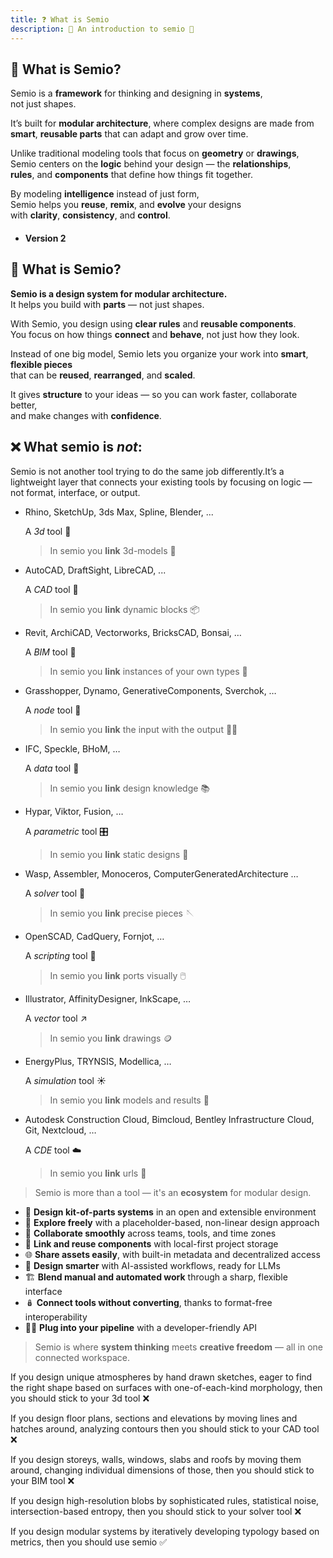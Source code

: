 ```yaml
---
title: ❓ What is Semio
description: 📖 An introduction to semio 👀
---
```





## 🧩 What is Semio?

Semio is a **framework** for thinking and designing in **systems**,  
not just shapes.

It’s built for **modular architecture**, where complex designs are made from  
**smart**, **reusable parts** that can adapt and grow over time.

Unlike traditional modeling tools that focus on **geometry** or **drawings**,  
Semio centers on the **logic** behind your design — the **relationships**,  
**rules**, and **components** that define how things fit together.

By modeling **intelligence** instead of just form,  
Semio helps you **reuse**, **remix**, and **evolve** your designs  
with **clarity**, **consistency**, and **control**.



- #### Version 2 

## 🧩 What is Semio?

**Semio is a design system for modular architecture.**  
It helps you build with **parts** — not just shapes.

With Semio, you design using **clear rules** and **reusable components**.  
You focus on how things **connect** and **behave**, not just how they look.

Instead of one big model, Semio lets you organize your work into **smart**, **flexible pieces**  
that can be **reused**, **rearranged**, and **scaled**.

It gives **structure** to your ideas — so you can work faster, collaborate better,  
and make changes with **confidence**.


## ❌ What semio is _not_:

Semio is not another tool trying to do the same job differently.It’s a lightweight layer that connects your existing tools by focusing on logic — not format, interface, or output.

- Rhino, SketchUp, 3ds Max, Spline, Blender, ...

  A _3d_ tool 🐚

  > In semio you **link** 3d-models 🎋

- AutoCAD, DraftSight, LibreCAD, ...

  A _CAD_ tool 📐

  > In semio you **link** dynamic blocks 📦

- Revit, ArchiCAD, Vectorworks, BricksCAD, Bonsai, …

  A _BIM_ tool 🧱

  > In semio you **link** instances of your own types 🗿

- Grasshopper, Dynamo, GenerativeComponents, Sverchok, …

  A _node_ tool 🦗

  > In semio you **link** the input with the output ⛓️‍💥

- IFC, Speckle, BHoM, …

  A _data_ tool 📄

  > In semio you **link** design knowledge 📚

- Hypar, Viktor, Fusion, …

  A _parametric_ tool 🎛️

  > In semio you **link** static designs 🩻

- Wasp, Assembler, Monoceros, ComputerGeneratedArchitecture …

  A _solver_ tool 🎰

  > In semio you **link** precise pieces 🪡

- OpenSCAD, CadQuery, Fornjot, …

  A _scripting_ tool 📜

  > In semio you **link** ports visually 🖱️

- Illustrator, AffinityDesigner, InkScape, …

  A _vector_ tool ↗️

  > In semio you **link** drawings 🪙

- EnergyPlus, TRYNSIS, Modellica, …

  A _simulation_ tool ☀️

  > In semio you **link** models and results 🔢

- Autodesk Construction Cloud, Bimcloud, Bentley Infrastructure Cloud, Git, Nextcloud, …

  A _CDE_ tool ☁️

  > In semio you **link** urls 🔗


> Semio is more than a tool — it's an **ecosystem** for modular design.

- 🧩 **Design kit-of-parts systems** in an open and extensible environment  
- 🔀 **Explore freely** with a placeholder-based, non-linear design approach  
- 🤝 **Collaborate smoothly** across teams, tools, and time zones  
- 🔗 **Link and reuse components** with local-first project storage  
- 🌐 **Share assets easily**, with built-in metadata and decentralized access  
- 🤖 **Design smarter** with AI-assisted workflows, ready for LLMs  
- 🏗️ **Blend manual and automated work** through a sharp, flexible interface  
- 🪆 **Connect tools without converting**, thanks to format-free interoperability  
- 👩‍💻 **Plug into your pipeline** with a developer-friendly API

> Semio is where **system thinking** meets **creative freedom** — all in one connected workspace.

If you design unique atmospheres
by hand drawn sketches, eager to find the right shape based on surfaces with one-of-each-kind morphology, then you should stick to your 3d tool ❌

If you design floor plans, sections and elevations
by moving lines and hatches around, analyzing contours
then you should stick to your CAD tool ❌

If you design storeys, walls, windows, slabs and roofs
by moving them around, changing individual dimensions of those,
then you should stick to your BIM tool ❌

If you design high-resolution blobs
by sophisticated rules, statistical noise, intersection-based entropy,
then you should stick to your solver tool ❌

If you design modular systems
by iteratively developing typology based on metrics,
then you should use semio ✅